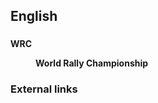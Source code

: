 ==English==

==={{acronym}}===
'''WRC'''

:'''World Rally Championship'''

===External links===
{{pedialite}}
